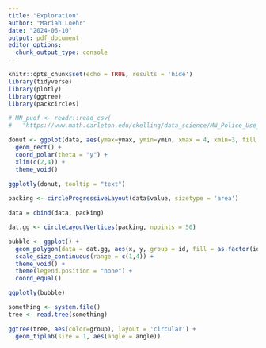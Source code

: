 ```yaml
---
title: "Exploration"
author: "Mariah Loehr"
date: "2024-06-10"
output: pdf_document
editor_options: 
  chunk_output_type: console
---
```


```r
knitr::opts_chunk$set(echo = TRUE, results = 'hide')
library(tidyverse)
library(plotly)
library(ggtree)
library(packcircles)

# MN_puof <- readr::read_csv(
#   "https://www.math.carleton.edu/ckelling/data_science/MN_Police_Use_of_Force.csv")
```

```r
donut <- ggplot(data, aes(ymax=ymax, ymin=ymin, xmax = 4, xmin=3, fill = category)) +
  geom_rect() +
  coord_polar(theta = "y") +
  xlim(c(2,4)) +
  theme_void()
  
ggplotly(donut, tooltip = "text")
```

```r
packing <- circleProgressiveLayout(data$value, sizetype = 'area')

data = cbind(data, packing)

dat.gg <- circleLayoutVertices(packing, npoints = 50)

bubble <- ggplot() +
  geom_polygon(data = dat.gg, aes(x, y, group = id, fill = as.factor(id)), color = "black", alpha = 0.6) +
  scale_size_continuous(range = c(1,4)) +
  theme_void() +
  theme(legend.position = "none") +
  coord_equal()

ggplotly(bubble)
```

```r
something <- system.file()
tree <- read.tree(something)

ggtree(tree, aes(color=group), layout = 'circular') + 
  geom_tiplab(size = 1, aes(angle = angle))
```

```r

```

